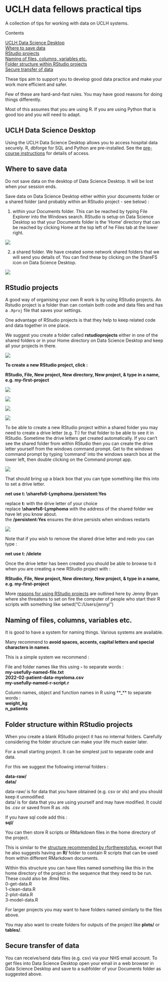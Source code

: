 # UCLH data fellows practical tips

A collection of tips for working with data on UCLH systems.

<!-- for comments that won't appear online -->
<!-- ? or call it SOP will all know what sop stands for ? -->

Contents 


[UCLH Data Science Desktop](#uclh-data-science-desktop)    
[Where to save data](#where-to-save-data)     
[RStudio projects](#rstudio-projects)     
[Naming of files, columns, variables etc.](#naming-of-files-columns-variables-etc)    
[Folder structure within RStudio projects](#folder-structure-within-rstudio-projects)     
[Secure transfer of data](#secure-transfer-of-data)      


These tips aim to support you to develop good data practice and make your work more efficient and safer.

Few of these are hard-and-fast rules. You may have good reasons for doing things differently.

Most of this assumes that you are using R. If you are using Python that is good too and you will need to adapt.

## UCLH Data Science Desktop

Using the UCLH Data Science Desktop allows you to access hospital data securely. R, dbforge for SQL and Python are pre-installed. See the
[pre-course instructions](https://github.com/uclh-criu/learning-datascience/blob/master/instructions/01-pre-course-instructions.md) for details of access.

## Where to save data

Do not save data on the desktop of Data Science Desktop. It will be lost when your session ends.

Save data on Data Science Desktop either within your documents folder or a shared folder (and probably within an RStudio project - see below) :

1. within your Documents folder. This can be reached by typing File Explorer into the Windows search. RStudio is setup on Data Science Desktop so that your Documents folder is the 'Home' directory that can be reached by clicking Home at the top left of he Files tab at the lower right.

![](images/rstudio-files-home.png)

2. a shared folder. We have created some network shared folders that we will send you details of. You can find these by clicking on the ShareFS icon on Data Science Desktop.

![](images/Data-Science-Desktop-ShareFS.png)


## RStudio projects

A good way of organising your own R work is by using RStudio projects. An Rstudio project is a folder than can contain both code and data files and has a `.Rproj` file that saves your settings.

One advantage of RStudio projects is that they help to keep related code and data together in one place.

We suggest you create a folder called **rstudioprojects** either in one of the shared folders or in your Home directory on Data Science Desktop and keep all your projects in there. 

![](images/rstudio-home-projects-folder.png)

**To create a new RStudio project, click :**     

**RStudio, File, New project, New directory, New project, & type in a name, e.g. my-first-project**

![](images/00-01-new-project.png)

![](images/rstudio-new-project2.png)

![](images/rstudio-new-project3.png)

![](images/rstudio-new-project4.png)

To be able to create a new RStudio project within a shared folder you may need to create a drive letter (e.g. T:) for that folder to be able to see it in RStudio. Sometime the drive letters get created automatically. If you can't see the shared folder from within RStudio then you can create the drive letter yourself from the windows command prompt. Get to the windows command prompt by typing 'command' into the windows search box at the lower left, then double clicking on the Command prompt app.

![](images/data-science-desktop-cmd-prompt.png)

That should bring up a black box that you can type something like this into to set a drive letter.

**net use t: \\sharefs6\UCLH6\DSF-2021-Lymphoma /persistent:Yes**    
    
replace **t:** with the drive letter of your choice   
replace **\\sharefs6\UCLH6\DSF-2021-Lymphoma** with the address of the shared folder we have let you know about.    
the **/persistent:Yes** ensures the drive persists when windows restarts

![](images/Data-Science Desktop-set-shared-drive-letter.png)

Note that if you wish to remove the shared drive letter and redo you can type :    

**net use t: /delete**   


Once the drive letter has been created you should be able to browse to it when you are creating a new RStudio project with :

**RStudio, File, New project, New directory, New project, & type in a name, e.g. my-first-project**

More [reasons for using RStudio projects](https://www.tidyverse.org/blog/2017/12/workflow-vs-script/) are outlined here by Jenny Bryan where she threatens to set on fire the computer of people who start their R scripts with something like setwd("C:/Users/jenny/")


## Naming of files, columns, variables etc.

It is good to have a system for naming things. Various systems are available.

Many recommend to **avoid spaces, accents, capital letters and special characters in names**.

This is a simple system we recommend :

File and folder names like this using **-** to separate words :    
**my-usefully-named-file.txt**    
**2022-02-patient-data-myeloma.csv**    
**my-usefully-named-r-script.r**    

Column names, object and function names in R using **_** to separate words :    
**weight_kg**    
**n_patients**    


## Folder structure within RStudio projects

When you create a blank RStudio project it has no internal folders. Carefully considering the folder structure can make your life much easier later.

For a small starting project. It can be simplest just to separate code and data.

For this we suggest the following internal folders :

**data-raw/**    
**data/**    

data-raw/ is for data that you have obtained (e.g. csv or xls) and you should keep it unmodified.    
data/ is for data that you are using yourself and may have modified. It could bs .csv or saved from R as .rds

If you have sql code add this :        
**sql/**    

You can then store R scripts or RMarkdown files in the home directory of the project.

This is similar to the [structure recommended by rfortherestofus](https://rfortherestofus.com/2021/08/rstudio-project-structure/), except that he also suggests having an **R/** folder to contain R scripts that can be used from within different RMarkdown documents.

Within this structure you can have files named something like this in the home directory of the project in the sequence that they need to be run. These could also be .Rmd files.    
0-get-data.R    
1-clean-data.R    
2-plot-data.R    
3-model-data.R    

For larger projects you may want to have folders named similarly to the files above.

You may also want to create folders for outputs of the project like **plots/** or **tables/**.


## Secure transfer of data

You can receive/send data files (e.g. csv) via your NHS email account. To get files into Data Science Desktop open your email in a web browser in Data Science Desktop and save to a subfolder of your Documents folder as suggested above.





